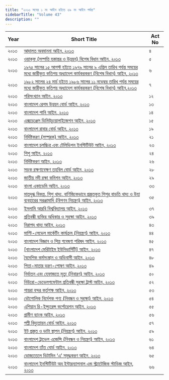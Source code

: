 ```yaml
---
title: "২০১৩ সনের ১ নং আইন হইতে ৬৯ নং আইন পর্যন্ত"
sidebarTitle: "Volume 43"
description: ""
---
```


| Year | Short Title | Act No |
|------|-------------|--------|
| ২০১৩ | [আদালত অবমাননা আইন, ২০১৩](/laws/act-1108) | ৪ |
| ২০১৩ | [ওয়াক্‌ফ (সম্পত্তি হস্তান্তর ও উন্নয়ন) বিশেষ বিধান আইন, ২০১৩](/laws/act-1109) | ৫ |
| ২০১৩ | [১৯৭৫ সালের ১৫ আগস্ট হইতে ১৯৭৯ সালের ৯ এপ্রিল তারিখ পর্যন্ত সময়ের মধ্যে জারীকৃত কতিপয় অধ্যাদেশ কার্যকরকরণ (বিশেষ বিধান) আইন, ২০১৩](/laws/act-1110) | ৬ |
| ২০১৩ | [১৯৮২ সালের ২৪ মার্চ হইতে ১৯৮৬ সালের ১১ নভেম্বর তারিখ পর্যন্ত সময়ের মধ্যে জারীকৃত কতিপয় অধ্যাদেশ কার্যকরকরণ (বিশেষ বিধান) আইন,২০১৩](/laws/act-1111) | ৭ |
| ২০১৩ | [পরিসংখ্যান আইন, ২০১৩](/laws/act-1112) | ১২ |
| ২০১৩ | [বাংলাদেশ রেশম উন্নয়ন বোর্ড আইন, ২০১৩](/laws/act-1113) | ১৩ |
| ২০১৩ | [বাংলাদেশ পানি আইন, ২০১৩](/laws/act-1114) | ১৪ |
| ২০১৩ | [এক্সচেঞ্জেস ডিমিউচ্যুয়ালাইজেশন আইন, ২০১৩](/laws/act-1115) | ১৫ |
| ২০১৩ | [বাংলাদেশ রাবার বোর্ড আইন, ২০১৩](/laws/act-1116) | ১৯ |
| ২০১৩ | [নির্দিষ্টকরণ (সম্পূরক) আইন, ২০১৩](/laws/act-1117) | ২১ |
| ২০১৩ | [বাংলাদেশ চলচ্চিত্র এবং টেলিভিশন ইনস্টিটিউট আইন, ২০১৩](/laws/act-1118) | ২৩ |
| ২০১৩ | [শিশু আইন, ২০১৩](/laws/act-1119) | ২৪ |
| ২০১৩ | [নির্দিষ্টকরণ আইন, ২০১৩](/laws/act-1120) | ২৬ |
| ২০১৩ | [সড়ক রক্ষণাবেক্ষণ তহবিল বোর্ড আইন, ২০১৩](/laws/act-1121) | ২৮ |
| ২০১৩ | [জাতীয় নদী রক্ষা কমিশন আইন, ২০১৩](/laws/act-1122) | ২৯ |
| ২০১৩ | [বাংলা একাডেমি আইন, ২০১৩](/laws/act-1123) | ৩৩ |
| ২০১৩ | [মাতৃদুগ্ধ বিকল্প, শিশু খাদ্য, বাণিজ্যিকভাবে প্রস্ত্ততকৃত শিশুর বাড়তি খাদ্য ও উহা ব্যবহারের সরঞ্জামাদি (বিপণন নিয়ন্ত্রণ) আইন, ২০১৩](/laws/act-1124) | ৩৫ |
| ২০১৩ | [ইসলামি আরবি বিশ্ববিদ্যালয় আইন, ২০১৩](/laws/act-1125) | ৩৭ |
| ২০১৩ | [প্রতিবন্ধী ব্যক্তির অধিকার ও সুরক্ষা আইন, ২০১৩](/laws/act-1126) | ৩৯ |
| ২০১৩ | [নিরাপদ খাদ্য আইন, ২০১৩](/laws/act-1127) | ৪৩ |
| ২০১৩ | [মাল্টি-লেভেল মার্কেটিং কার্যক্রম (নিয়ন্ত্রণ) আইন, ২০১৩](/laws/act-1128) | ৪৪ |
| ২০১৩ | [বাংলাদেশ বিজ্ঞান ও শিল্প গবেষণা পরিষদ আইন, ২০১৩](/laws/act-1129) | ৪৫ |
| ২০১৩ | [[বাংলাদেশ মেরিটাইম ইউনিভার্সিটি] আইন, ২০১৩](/laws/act-1130) | ৪৭ |
| ২০১৩ | [বৈদেশিক কর্মসংস্থান ও অভিবাসী আইন, ২০১৩](/laws/act-1131) | ৪৮ |
| ২০১৩ | [পিতা-মাতার ভরণ-পোষণ আইন, ২০১৩](/laws/act-1132) | ৪৯ |
| ২০১৩ | [নির্যাতন এবং হেফাজতে মৃত্যু (নিবারণ) আইন, ২০১৩](/laws/act-1133) | ৫০ |
| ২০১৩ | [নিউরো-ডেভেলপমেন্টাল প্রতিবন্ধী সুরক্ষা ট্রাস্ট আইন, ২০১৩](/laws/act-1134) | ৫২ |
| ২০১৩ | [পায়রা বন্দর কর্তৃপক্ষ আইন, ২০১৩](/laws/act-1135) | ৫৩ |
| ২০১৩ | [ভৌগোলিক নির্দেশক পণ্য (নিবন্ধন ও সুরক্ষা) আইন, ২০১৩](/laws/act-1136) | ৫৪ |
| ২০১৩ | [এশিয়ান রি-ইন্স্যুরেন্স কর্পোরেশন আইন, ২০১৩](/laws/act-1137) | ৫৫ |
| ২০১৩ | [গ্রামীণ ব্যাংক আইন, ২০১৩](/laws/act-1138) | ৫৬ |
| ২০১৩ | [পল্লী বিদ্যুতায়ন বোর্ড আইন, ২০১৩](/laws/act-1139) | ৫৭ |
| ২০১৩ | [ইট প্রস্তুত ও ভাটা স্থাপন (নিয়ন্ত্রণ) আইন, ২০১৩](/laws/act-1140) | ৫৯ |
| ২০১৩ | [বাংলাদেশ ট্রাভেল এজেন্সি (নিবন্ধন ও নিয়ন্ত্রণ) আইন, ২০১৩](/laws/act-1141) | ৬১ |
| ২০১৩ | [বাংলাদেশ তাঁত বোর্ড আইন, ২০১৩](/laws/act-1142) | ৬৪ |
| ২০১৩ | [ভোজ্যতেলে ভিটামিন ‘এ’ সমৃদ্ধকরণ আইন, ২০১৩](/laws/act-1143) | ৬৫ |
| ২০১৩ | [বাংলাদেশ ইনস্টিটিউট অব ইন্টারন্যাশনাল এন্ড স্ট্র্যাটেজিক স্টাডিজ আইন, ২০১৩](/laws/act-1144) | ৬৬ |
